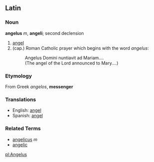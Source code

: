 ==Latin==

===Noun===
'''angelus''' ''m'', '''angeli'''; second declension

# [[angel]]
# (cap.) Roman Catholic prayer which begins with the word ''angelus'':
#:  Angelus Domini nuntiavit ad Mariam....
#:  (The angel of the Lord announced to Mary....)

===Etymology===
From Greek ''angelos'', '''messenger'''

===Translations===

*English: [[angel]]
*Spanish: [[angel]]

===Related Terms===
*[[angelicus]] ''m''
*[[angelic]]

[[pl:Angelus]]
